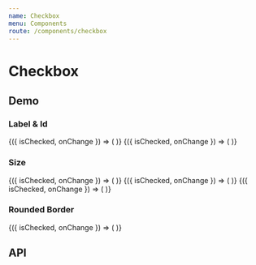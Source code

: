 ```yaml
---
name: Checkbox
menu: Components
route: /components/checkbox
---
```




# Checkbox

## Demo

### Label & Id

<Playground>
  <Container>
    <CheckboxDemo>
      {({ isChecked, onChange }) => (
        <Checkbox
          label="Click checkbox"
          isChecked={isChecked}
          onChange={onChange}
        />
      )}
    </CheckboxDemo>
    <CheckboxDemo>
      {({ isChecked, onChange }) => (
        <Checkbox
          label="Click my label or checkbox"
          id="with-id-demo"
          isChecked={isChecked}
          onChange={onChange}
        />
      )}
    </CheckboxDemo>
  </Container>
</Playground>

### Size

<Playground>
  <Container>
    <CheckboxDemo>
      {({ isChecked, onChange }) => (
        <Checkbox
          size="small"
          label="Small"
          isChecked={isChecked}
          onChange={onChange}
        />
      )}
    </CheckboxDemo>
    <CheckboxDemo>
      {({ isChecked, onChange }) => (
        <Checkbox
          size="medium"
          label="Medium"
          isChecked={isChecked}
          onChange={onChange}
        />
      )}
    </CheckboxDemo>
    <CheckboxDemo>
      {({ isChecked, onChange }) => (
        <Checkbox
          size="large"
          label="Large"
          isChecked={isChecked}
          onChange={onChange}
        />
      )}
    </CheckboxDemo>
  </Container>
</Playground>

### Rounded Border

<Playground>
  <Container>
    <CheckboxDemo>
      {({ isChecked, onChange }) => (
        <Checkbox
          isBorderRounded
          label="Small"
          isChecked={isChecked}
          onChange={onChange}
        />
      )}
    </CheckboxDemo>
  </Container>
</Playground>

## API

<Props of={Checkbox} />

